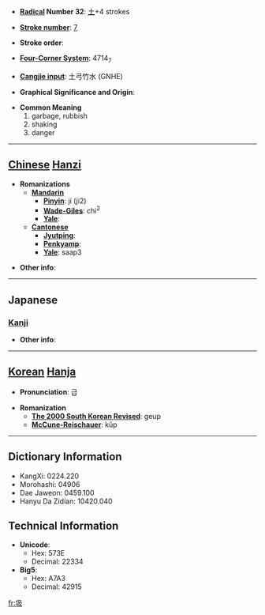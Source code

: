 * '''[[Wiktionary:Chinese radical index| Radical]] Number 32''': [[Wiktionary:Chinese radical index 土|土]]+4 strokes

* '''[[Wiktionary:Chinese total strokes index|Stroke number]]''': [[Wiktionary:Chinese total strokes index 7|7]]

* '''Stroke order''': 

* '''[[Wiktionary:Chinese four corner index|Four-Corner System]]''': 4714<sub>7</sub>

* '''[[Wiktionary:Chinese Cangjie index|Cangjie input]]''': 土弓竹水 (GNHE)

* '''Graphical Significance and Origin''': 

* '''Common Meaning'''
*#garbage, rubbish
*# shaking
*# danger


----

== [[Chinese]] [[Hanzi]] ==

* '''Romanizations'''
** '''[[Mandarin]]'''
*** '''[[Pinyin]]''': jí (ji2)
*** '''[[Wade-Giles]]''': chi<sup>2</sup>
*** '''[[Yale]]''': 
** '''[[Cantonese]]'''
*** '''[[Jyutping]]''':
*** '''[[Penkyamp]]''': 
*** '''[[Yale]]''': saap3

* '''Other info''': 

----

==Japanese==
===[[Kanji]]===
{{kanji|on readings=[[ぎゅう]] (gyū), [[ごう]] (gō), [[しょく]] (shoku), [[せい]] (sei)
|kun readings=[[あやうい]] (ayaui)
}}

* '''Other info''':  

----

== [[Korean]] [[Hanja]] ==

* '''Pronunciation''': 급

* '''Romanization'''
** '''[[The 2000 South Korean Revised Romanization|The 2000 South Korean Revised]]''': geup
** '''[[McCune-Reischauer]]''': kŭp

----

== Dictionary Information ==

* KangXi: 0224.220
* Morohashi: 04906
* Dae Jaweon: 0459.100
* Hanyu Da Zidian: 10420.040

== Technical Information ==

* '''Unicode''':
** Hex: 573E
** Decimal: 22334
* '''Big5''':
** Hex: A7A3
** Decimal: 42915

[[fr:圾]]